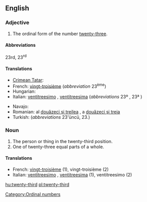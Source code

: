 ==English==

===Adjective===
{{en-adj|-}}

# The ordinal form of the number [[twenty-three]].

====Abbreviations====
23rd, 23<sup>rd</sup>

====Translations====
{{trans-top|the ordinal form of the number twenty-three}}
* [[Crimean Tatar]]: {{tø|crh|yigirmi üçünci}}
* French: [[vingt-troisième]] (''abbreviation'' 23<sup>ème</sup>)
* Hungarian: {{t+|hu|huszonharmadik}}
* Italian: [[ventitreesimo]] {{m}}, [[ventitreesima]] {{f}} (''abbreviations'' 23º {{m}}, 23ª {{f}})
{{trans-mid}}
* Navajo: {{tø|nv|naadįįtááʼ góneʼ}}
* Romanian: al [[douăzeci şi treilea]] {{m}}, a [[douăzeci şi treia]] {{f}}
* Turkish: {{t|tr|yirmi üçüncü}} (''abbreviations'' 23'üncü, 23.)
{{trans-bottom}}

===Noun===
{{en-noun}}

# The person or thing in the twenty-third position.
# One of twenty-three equal parts of a whole.

====Translations====

* French: [[vingt-troisième]] {{m|f}} (1), vingt-troisième {{m}} (2)
* Italian: [[ventitreesimo]] {{m}}, [[ventitreesima]] {{f}} (1), ventitreesimo {{m}} (2)

[[Category:Ordinal numbers]]

[[hu:twenty-third]]
[[pl:twenty-third]]